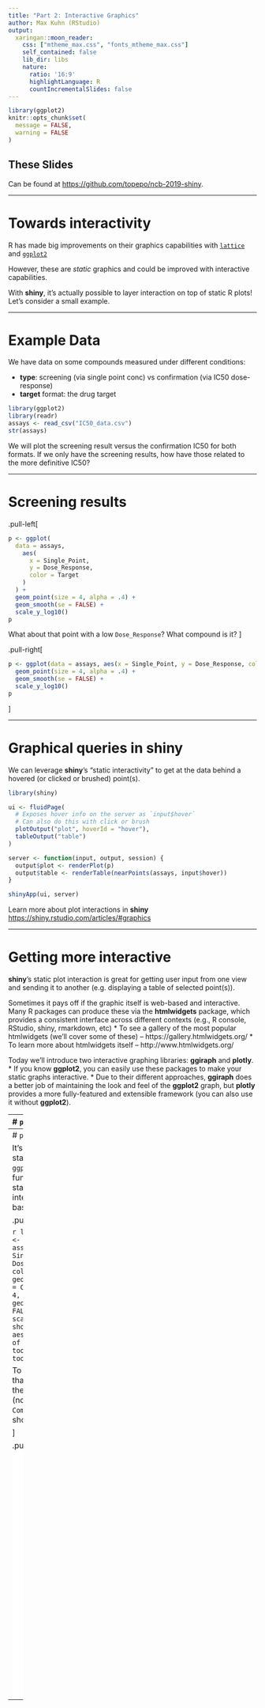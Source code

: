 ```yaml
---
title: "Part 2: Interactive Graphics"
author: Max Kuhn (RStudio)
output:
  xaringan::moon_reader:
    css: ["mtheme_max.css", "fonts_mtheme_max.css"]  
    self_contained: false
    lib_dir: libs
    nature:
      ratio: '16:9'
      highlightLanguage: R
      countIncrementalSlides: false   
---
```



```r
library(ggplot2)
knitr::opts_chunk$set(
  message = FALSE, 
  warning = FALSE
)
```



## These Slides

Can be found at [https://github.com/topepo/ncb-2019-shiny](https://github.com/topepo/ncb-2019-shiny).

---

# Towards interactivity

R has made big improvements on their graphics capabilities with [`lattice`](https://cran.r-project.org/package=lattice) and [`ggplot2`](https://cran.r-project.org/package=ggplot2)

However, these are _static_ graphics and could be improved with interactive capabilities. 

With **shiny**, it's actually possible to layer interaction on top of static R plots! Let's consider a small example.

---

# Example Data

We have data on some compounds measured under different conditions:

 * **type**: screening (via single point conc) vs confirmation (via IC50 dose-response)
 * **target** format: the drug target

```r
library(ggplot2)
library(readr)
assays <- read_csv("IC50_data.csv")
str(assays)
```

We will plot the screening result versus the confirmation IC50 for both formats. If we only have the screening results, how have those related to the more definitive IC50?


---

# Screening results

.pull-left[
```r
p <- ggplot(
  data = assays, 
    aes(
      x = Single_Point, 
      y = Dose_Response, 
      color = Target
    )
  ) +
  geom_point(size = 4, alpha = .4) +
  geom_smooth(se = FALSE) +  
  scale_y_log10()
p
```

What about that point with a low `Dose_Response`? What compound is it?
]


.pull-right[
```r
p <- ggplot(data = assays, aes(x = Single_Point, y = Dose_Response, color = Target)) +
  geom_point(size = 4, alpha = .4) +
  geom_smooth(se = FALSE) +  
  scale_y_log10()
p
```
]



---

# Graphical queries in shiny

We can leverage **shiny**'s "static interactivity" to get at the data behind a hovered (or clicked or brushed) point(s).

```r
library(shiny)

ui <- fluidPage(
  # Exposes hover info on the server as `input$hover`
  # Can also do this with click or brush
  plotOutput("plot", hoverId = "hover"),
  tableOutput("table")
)

server <- function(input, output, session) {
  output$plot <- renderPlot(p)
  output$table <- renderTable(nearPoints(assays, input$hover))
}

shinyApp(ui, server)
```

Learn more about plot interactions in **shiny** <https://shiny.rstudio.com/articles/#graphics>

---

# Getting more interactive

**shiny**'s static plot interaction is great for getting user input from one view and sending it to another (e.g. displaying a table of selected point(s)).

Sometimes it pays off if the graphic itself is web-based and interactive. Many R packages can produce these via the **htmlwidgets** package, which provides a consistent interface across different contexts (e.g., R console, RStudio, shiny, rmarkdown, etc)
  * To see a gallery of the most popular htmlwidgets (we'll cover some of these) -- https://gallery.htmlwidgets.org/
  * To learn more about htmlwidgets itself -- http://www.htmlwidgets.org/
    
Today we'll introduce two interactive graphing libraries: **ggiraph** and **plotly**. 
  * If you know **ggplot2**, you can easily use these packages to make your static graphs interactive.
  * Due to their different approaches, **ggiraph** does a better job of maintaining the look and feel of the **ggplot2** graph, but **plotly** provides a more fully-featured and extensible framework (you can also use it without **ggplot2**).
  
---
# `plotly`

It's easiest to get started with **plotly**'s `ggplotly()`. This function converts a static **ggplot2** to an interactive web-based graphic.

.pull-left[

```r
library(plotly)
p <- ggplot(data = assays, aes(x = Single_Point, y = Dose_Response, color = Target)) +
  geom_point(size = 4, alpha = .4) +
  geom_smooth(se = FALSE) +  
  scale_y_log10()
ggplotly(p)
```

]

.pull-right[
<iframe src="ggplotly.html" width="100%" height=500 scrolling="no" seamless="seamless" frameBorder="0">
]

  
---
# `plotly`

It's easiest to get started with **plotly**'s `ggplotly()`. This function converts a static **ggplot2** to an interactive web-based graphic.

.pull-left[

```r
library(plotly)
p <- ggplot(data = assays, aes(x = Single_Point, y = Dose_Response, color = Target)) +
  geom_point(aes(text = Compound), size = 4, alpha = .4) +
  geom_smooth(se = FALSE) +  
  scale_y_log10()
# show only the text aes (instead of all of them) in the tooltip
ggplotly(p, tooltip = "text")
```

To control the tooltip that appears, use the `text` aesthetic (notice how `Compound` is now shown on hover).

]

.pull-right[
<iframe src="ggplotly-text.html" width="100%" height=500 scrolling="no" seamless="seamless" frameBorder="0">
]


---
# `plotly`

You can also make **plotly** graphs without **ggplot2**, which is useful for stuff like [3D charts](https://plotly-r.com/d-charts.html), [maps](https://plotly-r.com/maps.html), and generally having more control. Read more at <https://plotly-r.com> 

.pull-left[

```r
plot_ly(
  assays, x = ~Single_Point, y = ~Dose_Response, 
  color = ~Target, text = ~Compound,
  size = I(50), alpha = 0.4
) %>% layout(yaxis = list(type = "log"))
```

**plotly** also provides the building block for other useful packages like [**heatmaply**](https://cran.r-project.org/web/packages/heatmaply/vignettes/heatmaply.html) and [**TSStudio**](https://cran.r-project.org/web/packages/TSstudio/index.html)
]

.pull-right[
<iframe src="plotly.html" width="100%" height=500 scrolling="no" seamless="seamless" frameBorder="0">
]


---

# Access plotly events in shiny

```r
library(shiny)

ui <- fluidPage(
  plotlyOutput("plot"),
  tableOutput("table")
)

server <- function(input, output, session) {
  output$plot <- renderPlotly({
    p <- ggplot(assays, aes(x = Single_Point, y = Dose_Response, color = Target)) +
      geom_point(aes(text = Compound, customdata = Compound), size = 4, alpha = .4) +
      geom_smooth(se = FALSE) +  
      scale_y_log10()
    ggplotly(p, tooltip = "text")
  })
  # event_data() function can be used to access information about all sorts of events
  output$table <- renderTable({
    hovered_compound <- event_data("plotly_hover")$customdata
    filter(assays, Compound %in% hovered_compound)
  })
  
}

shinyApp(ui, server)
```

---

# Exercise

Run the following example apps

```r
plotly_example("shiny", "event_data")
plotly_example("shiny", "event_data_3D")
```

1. How many different plotly events are these apps showing? Can you trigger all of them?

2. Modify the shiny app in the last slide to respond to click events instead of hover. Modify it again to respond to brush events.


---

# ggiraph

**plotly**'s `ggplotly()` doesn't always get the conversion right. **ggiraph** does a better at preserving the look, but doesn't have quite as many interactive features as **plotly**.

.pull-left[
```r
library(ggiraph)
## We could add a column for click behavior:
# assays$click <- {a vector of urls}
ggiraph_ggplot <- 
  ggplot(assays, aes(x = Single_Point, y = Dose_Response, color = Target)) +
  geom_point_interactive(
    # could also add `onclick = click`
    aes(tooltip = Compound), 
    size = 4, 
    alpha = .4
  ) +
  geom_smooth(se = FALSE) +  
  scale_y_log10()

## show using
ggiraph(ggobj = ggiraph_ggplot, width = 1)
```

Note the use of `geom_point_interactive()` instead of `geom_point()`.
]


.pull-right[
```r
library(ggiraph)
## We could add a column for click behavior:
# assays$click <- {a vector of urls}

ggiraph_ggplot <- 
  ggplot(assays, aes(x = Single_Point, y = Dose_Response, color = Target)) +
  geom_point_interactive(
    # could also add `onclick = click`
    aes(tooltip = Compound), 
    size = 4, 
    alpha = .4
  ) +
  geom_smooth(se = FALSE) +  
  scale_y_log10()

## show using
ggiraph(ggobj = ggiraph_ggplot, width = 1)
```
]

---

# Access ggiraph events in shiny

```r
library(shiny)
library(ggiraph)
ggiraph_ggplot <- 
  ggplot(assays, aes(x = Single_Point, y = Dose_Response, color = Target)) +
  geom_point_interactive(aes(tooltip = Compound, data_id = Compound), size = 4, alpha = .4) +
  geom_smooth(se = FALSE) + scale_y_log10()
  
ui <- fluidPage(
  girafeOutput("plot"),
  tableOutput("table")
)

server <- function(input, output, session) {
  output$plot <- renderGirafe({
    ggiraph(
      ggobj = ggiraph_ggplot, 
      hover_css = "fill:red;cursor:pointer;",
      selection_type = "single",
      selected_css = "fill:red;"
    )
  })
  output$table <- renderTable(filter(assays, Compound %in% input$plot_selected))
}
shinyApp(ui, server)
```


---

# Where to Find More

* More about **shiny**'s "static" interactivity <https://shiny.rstudio.com/articles/#graphics>
* More about **plotly** <https://plotly-r.com/>
* More about **ggiraph** <http://davidgohel.github.io/ggiraph/>
* More about **htmlwidgets** <http://www.htmlwidgets.org/>
